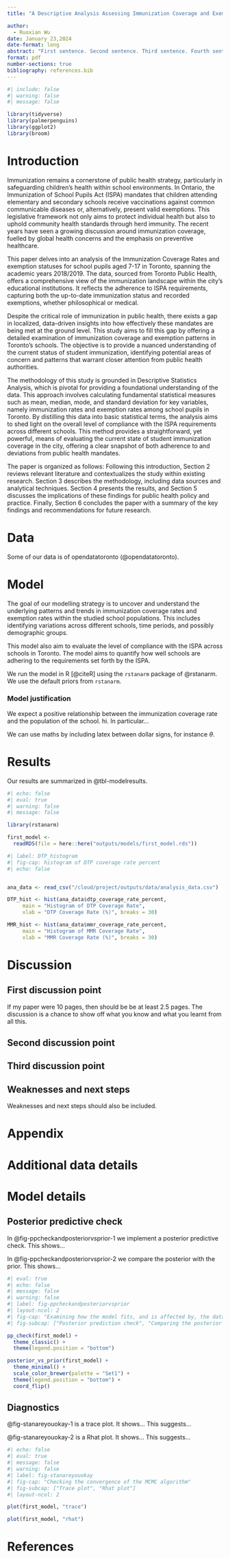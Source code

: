 ```yaml
---
title: "A Descriptive Analysis Assessing Immunization Coverage and Exemption Rates in Toronto's Schools"

author: 
  - Ruoxian Wu
date: January 23,2024
date-format: long
abstract: "First sentence. Second sentence. Third sentence. Fourth sentence."
format: pdf
number-sections: true
bibliography: references.bib
---
```


```r
#| include: false
#| warning: false
#| message: false

library(tidyverse)
library(palmerpenguins)
library(ggplot2)
library(broom)
```


# Introduction

Immunization remains a cornerstone of public health strategy, particularly in safeguarding children's health within school environments. In Ontario, the Immunization of School Pupils Act (ISPA) mandates that children attending elementary and secondary schools receive vaccinations against common communicable diseases or, alternatively, present valid exemptions. This legislative framework not only aims to protect individual health but also to uphold community health standards through herd immunity. The recent years have seen a growing discussion around immunization coverage, fuelled by global health concerns and the emphasis on preventive healthcare.

This paper delves into an analysis of the Immunization Coverage Rates and exemption statuses for school pupils aged 7-17 in Toronto, spanning the academic years 2018/2019. The data, sourced from Toronto Public Health, offers a comprehensive view of the immunization landscape within the city's educational institutions. It reflects the adherence to ISPA requirements, capturing both the up-to-date immunization status and recorded exemptions, whether philosophical or medical.

Despite the critical role of immunization in public health, there exists a gap in localized, data-driven insights into how effectively these mandates are being met at the ground level. This study aims to fill this gap by offering a detailed examination of immunization coverage and exemption patterns in Toronto's schools. The objective is to provide a nuanced understanding of the current status of student immunization, identifying potential areas of concern and patterns that warrant closer attention from public health authorities.

The methodology of this study is grounded in Descriptive Statistics Analysis, which is pivotal for providing a foundational understanding of the data. This approach involves calculating fundamental statistical measures such as mean, median, mode, and standard deviation for key variables, namely immunization rates and exemption rates among school pupils in Toronto. By distilling this data into basic statistical terms, the analysis aims to shed light on the overall level of compliance with the ISPA requirements across different schools. This method provides a straightforward, yet powerful, means of evaluating the current state of student immunization coverage in the city, offering a clear snapshot of both adherence to and deviations from public health mandates.

The paper is organized as follows: Following this introduction, Section 2 reviews relevant literature and contextualizes the study within existing research. Section 3 describes the methodology, including data sources and analytical techniques. Section 4 presents the results, and Section 5 discusses the implications of these findings for public health policy and practice. Finally, Section 6 concludes the paper with a summary of the key findings and recommendations for future research.


# Data {#sec-data}

Some of our data is of opendatatoronto (@opendatatoronto).



# Model

The goal of our modelling strategy is to uncover and understand the underlying patterns and trends in immunization coverage rates and exemption rates within the studied school populations. This includes identifying variations across different schools, time periods, and possibly demographic groups.

This model also aim to evaluate the level of compliance with the ISPA across schools in Toronto. The model aims to quantify how well schools are adhering to the requirements set forth by the ISPA.

We run the model in R [@citeR] using the `rstanarm` package of @rstanarm. We use the default priors from `rstanarm`.


### Model justification

We expect a positive relationship between the immunization coverage rate and the population of the school. hi. In particular...

We can use maths by including latex between dollar signs, for instance $\theta$.


# Results

Our results are summarized in @tbl-modelresults.


```r
#| echo: false
#| eval: true
#| warning: false
#| message: false

library(rstanarm)

first_model <-
  readRDS(file = here::here("outputs/models/first_model.rds"))
```


```r
#| label: DTP_histogram
#| fig-cap: histogram of DTP coverage rate percent
#| echo: false


ana_data <- read_csv("/cloud/project/outputs/data/analysis_data.csv")

DTP_hist <- hist(ana_data$dtp_coverage_rate_percent,
     main = "Histogram of DTP Coverage Rate", 
     xlab = "DTP Coverage Rate (%)", breaks = 30)

MMR_hist <- hist(ana_data$mmr_coverage_rate_percent,
     main = "Histogram of MMR Coverage Rate", 
     xlab = "MMR Coverage Rate (%)", breaks = 30)
```

# Discussion

## First discussion point {#sec-first-point}

If my paper were 10 pages, then should be be at least 2.5 pages. The discussion is a chance to show off what you know and what you learnt from all this. 

## Second discussion point

## Third discussion point

## Weaknesses and next steps

Weaknesses and next steps should also be included.

\newpage

\appendix

# Appendix {-}


# Additional data details

# Model details {#sec-model-details}

## Posterior predictive check

In @fig-ppcheckandposteriorvsprior-1 we implement a posterior predictive check. This shows...

In @fig-ppcheckandposteriorvsprior-2 we compare the posterior with the prior. This shows... 

```r
#| eval: true
#| echo: false
#| message: false
#| warning: false
#| label: fig-ppcheckandposteriorvsprior
#| layout-ncol: 2
#| fig-cap: "Examining how the model fits, and is affected by, the data"
#| fig-subcap: ["Posterior prediction check", "Comparing the posterior with the prior"]

pp_check(first_model) +
  theme_classic() +
  theme(legend.position = "bottom")

posterior_vs_prior(first_model) +
  theme_minimal() +
  scale_color_brewer(palette = "Set1") +
  theme(legend.position = "bottom") +
  coord_flip()
```

## Diagnostics

@fig-stanareyouokay-1 is a trace plot. It shows... This suggests...

@fig-stanareyouokay-2 is a Rhat plot. It shows... This suggests...

```r
#| echo: false
#| eval: true
#| message: false
#| warning: false
#| label: fig-stanareyouokay
#| fig-cap: "Checking the convergence of the MCMC algorithm"
#| fig-subcap: ["Trace plot", "Rhat plot"]
#| layout-ncol: 2

plot(first_model, "trace")

plot(first_model, "rhat")
```



\newpage


# References


